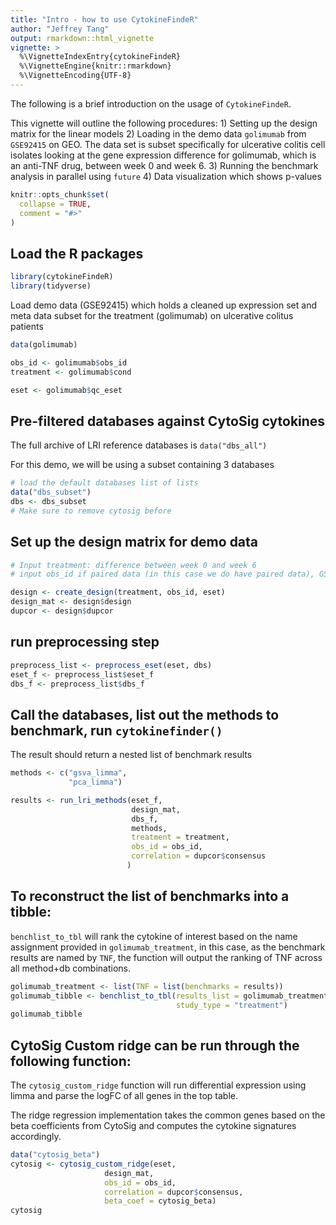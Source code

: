 ```yaml
---
title: "Intro - how to use CytokineFindeR"
author: "Jeffrey Tang"
output: rmarkdown::html_vignette
vignette: >
  %\VignetteIndexEntry{cytokineFindeR}
  %\VignetteEngine{knitr::rmarkdown}
  %\VignetteEncoding{UTF-8}
---
```


The following is a brief introduction on the usage of `CytokineFindeR`.

This vignette will outline the following procedures:
1) Setting up the design matrix for the linear models
2) Loading in the demo data `golimumab` from `GSE92415` on GEO. The data set is subset specifically for ulcerative colitis cell isolates looking at the gene expression difference for golimumab, which is an anti-TNF drug, between week 0 and week 6. 
3) Running the benchmark analysis in parallel using `future`
4) Data visualization which shows p-values 

```r
knitr::opts_chunk$set(
  collapse = TRUE,
  comment = "#>"
)
```

## Load the R packages
```r
library(cytokineFindeR)
library(tidyverse)
```

Load demo data (GSE92415) which holds a cleaned up expression set and meta data subset for the treatment (golimumab) on ulcerative colitus patients
```r
data(golimumab)

obs_id <- golimumab$obs_id
treatment <- golimumab$cond

eset <- golimumab$qc_eset
```

## Pre-filtered databases against CytoSig cytokines

The full archive of LRI reference databases is `data("dbs_all")`

For this demo, we will be using a subset containing 3 databases

```r
# load the default databases list of lists
data("dbs_subset")
dbs <- dbs_subset
# Make sure to remove cytosig before 
```

## Set up the design matrix for demo data 
```r
# Input treatment: difference between week 0 and week 6
# input obs_id if paired data (in this case we do have paired data), GSM IDs different for same sample IDs due to different time points

design <- create_design(treatment, obs_id, eset)
design_mat <- design$design
dupcor <- design$dupcor
```

## run preprocessing step
```r
preprocess_list <- preprocess_eset(eset, dbs)
eset_f <- preprocess_list$eset_f
dbs_f <- preprocess_list$dbs_f
```

## Call the databases, list out the methods to benchmark,  run `cytokinefinder()`

The result should return a nested list of benchmark results

```r
methods <- c("gsva_limma", 
             "pca_limma")

results <- run_lri_methods(eset_f,
                           design_mat,
                           dbs_f,
                           methods,
                           treatment = treatment,
                           obs_id = obs_id,
                           correlation = dupcor$consensus
                          )
```

## To reconstruct the list of benchmarks into a tibble:

`benchlist_to_tbl` will rank the cytokine of interest based on the name assignment provided in `golimumab_treatment`, in this case, as the benchmark results are named by `TNF`, the function will output the ranking of TNF across all method+db combinations.

```r
golimumab_treatment <- list(TNF = list(benchmarks = results))
golimumab_tibble <- benchlist_to_tbl(results_list = golimumab_treatment,
                                     study_type = "treatment")
golimumab_tibble
```


## CytoSig Custom ridge can be run through the following function:

The `cytosig_custom_ridge` function will run differential expression using limma and parse the logFC of all genes in the top table. 

The ridge regression implementation takes the common genes based on the beta coefficients from CytoSig and computes the cytokine signatures accordingly.

```r
data("cytosig_beta")
cytosig <- cytosig_custom_ridge(eset, 
                     design_mat, 
                     obs_id = obs_id,
                     correlation = dupcor$consensus, 
                     beta_coef = cytosig_beta)
cytosig
```

